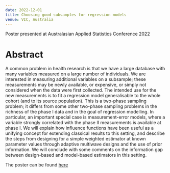 ```yaml
---
date: 2022-12-01
title: Choosing good subsamples for regression models
venue: VIC, Australia
---
```


Poster presented at Australasian Applied Statistics Conference 2022

# Abstract

A common problem in health research is that we have a large database with many variables measured on a large number of individuals. We are interested in measuring additional variables on a subsample; these measurements may be newly available, or expensive, or simply not considered when the data were first collected. The intended use for the new measurements is to fit a regression model generalisable to the whole cohort (and to its source population). This is a two-phase sampling problem; it differs from some other two-phase sampling problems in the richness of the phase I data and in the goal of regression modelling. In particular, an important special case is measurement-error models, where a variable strongly correlated with the phase II measurements is available at phase I. We will explain how influence functions have been useful as a unifying concept for extending classical results to this setting, and describe the steps from designing for a simple weighted estimator at known parameter values through adaptive multiwave designs and the use of prior information. We will conclude with some comments on the information gap between design-based and model-based estimators in this setting.

The poster can be found [here](https://github.com/T0ngChen/poster_aasc2022)


